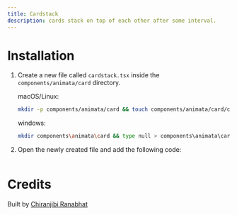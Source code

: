 ```yaml
---
title: Cardstack
description: cards stack on top of each other after some interval.
---
```


<ComponentPreview name="card-cardstack--docs" />

# Installation

1. Create a new file called `cardstack.tsx` inside the `components/animata/card` directory.

   macOS/Linux:

   ```bash
   mkdir -p components/animata/card && touch components/animata/card/cardstack.tsx
   ```

   windows:

   ```bash
   mkdir components\animata\card && type null > components\animata\card\cardstack.tsx
   ```

2. Open the newly created file and add the following code:

```jsx file=<rootDir>/animata/card/cardstack.tsx

```

# Credits

Built by [Chiranjibi Ranabhat](https://github.com/chiranjibi10)
